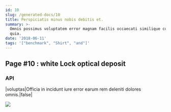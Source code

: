 ```yaml
---
id: 10
slug: /generated-docs/10
title: Perspiciatis minus nobis debitis et.
summary: >-
  Omnis possimus voluptatem error magnam facilis occaecati similique corrupti
  quia.
date: '2018-06-11'
tags: '["benchmark", "Shirt", "and"]'
---
```

## Page #10 : white Lock optical deposit

### API

|voluptas|Officia in incidunt iure error earum rem deleniti dolores omnis.|false|


![](/assets/cats-2.jpg)


